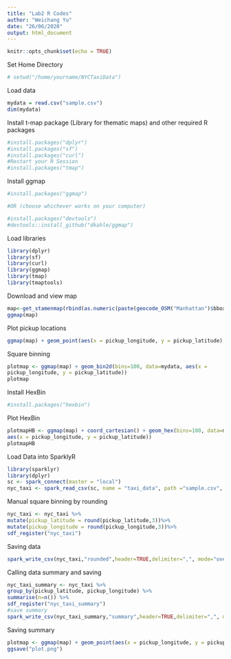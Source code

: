 ```yaml
---
title: "Lab2 R Codes"
author: "Weichang Yu"
date: "26/06/2020"
output: html_document
---
```


```r
knitr::opts_chunk$set(echo = TRUE)
```

Set Home Directory
```r
# setwd("/home/yourname/NYCTaxiData")
```

Load data
```r
mydata = read.csv("sample.csv")
dim(mydata)
```

Install t-map package (Library for thematic maps) and other required R packages
```r
#install.packages("dplyr")
#install.packages("sf")
#install.packages("curl")
#Restart your R Session
#install.packages("tmap")
```

Install ggmap
```r
#install.packages("ggmap")

#OR (choose whichever works on your computer)

#install.packages("devtools")
#devtools::install_github("dkahle/ggmap")
```


Load libraries
```r
library(dplyr)
library(sf)
library(curl)
library(ggmap)
library(tmap)
library(tmaptools)
```


Download and view map
```r
map<-get_stamenmap(rbind(as.numeric(paste(geocode_OSM("Manhattan")$bbox))), zoom = 11)
ggmap(map)
```

Plot pickup locations
```r
ggmap(map) + geom_point(aes(x = pickup_longitude, y = pickup_latitude),colour="white", size = 0.01, data = mydata, alpha = .5)
```

Square binning
```r
plotmap <- ggmap(map) + geom_bin2d(bins=100, data=mydata, aes(x =
pickup_longitude, y = pickup_latitude))
plotmap
```

Install HexBin
```r
#install.packages("hexbin")
```

Plot HexBin
```r
plotmapHB <- ggmap(map) + coord_cartesian() + geom_hex(bins=100, data=mydata,
aes(x = pickup_longitude, y = pickup_latitude))
plotmapHB
```

Load Data into SparklyR
```r
library(sparklyr)
library(dplyr)
sc <- spark_connect(master = "local")
nyc_taxi <- spark_read_csv(sc, name = "taxi_data", path ="sample.csv", header = TRUE, delimiter = ",")
```

Manual square binning by rounding
```r
nyc_taxi <- nyc_taxi %>%
mutate(pickup_latitude = round(pickup_latitude,3))%>%
mutate(pickup_longitude = round(pickup_longitude,3))%>%
sdf_register("nyc_taxi")
```

Saving data
```r
spark_write_csv(nyc_taxi,"rounded",header=TRUE,delimiter=",", mode="overwrite")
```

Calling data summary and saving
```r
nyc_taxi_summary <- nyc_taxi %>%
group_by(pickup_latitude, pickup_longitude) %>%
summarise(n=n()) %>%
sdf_register("nyc_taxi_summary")
#save summary
spark_write_csv(nyc_taxi_summary,"summary",header=TRUE,delimiter=",", mode="overwrite")
```

Saving summary
```r
plotmap <- ggmap(map) + geom_point(aes(x = pickup_longitude, y = pickup_latitude, colour=n, fill=n), data = nyc_taxi_summary, shape=22, size=0.25)
ggsave("plot.png")
```
